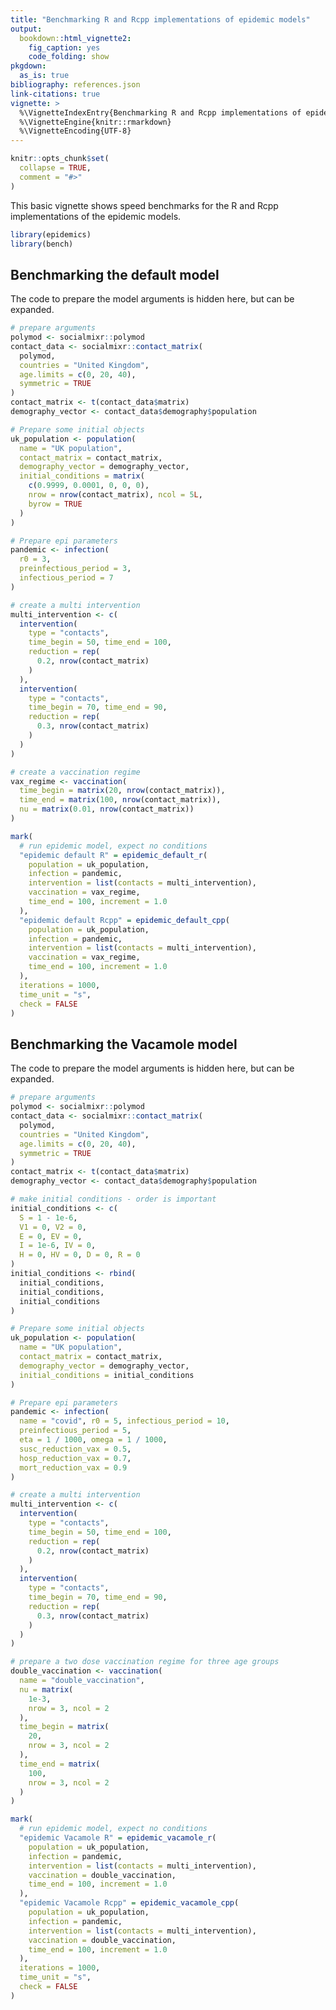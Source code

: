 ```yaml
---
title: "Benchmarking R and Rcpp implementations of epidemic models"
output:
  bookdown::html_vignette2:
    fig_caption: yes
    code_folding: show
pkgdown:
  as_is: true
bibliography: references.json
link-citations: true
vignette: >
  %\VignetteIndexEntry{Benchmarking R and Rcpp implementations of epidemic models}
  %\VignetteEngine{knitr::rmarkdown}
  %\VignetteEncoding{UTF-8}
---
```


```r
knitr::opts_chunk$set(
  collapse = TRUE,
  comment = "#>"
)
```

This basic vignette shows speed benchmarks for the R and Rcpp implementations of the epidemic models.

```r
library(epidemics)
library(bench)
```

## Benchmarking the default model

The code to prepare the model arguments is hidden here, but can be expanded.

```r
# prepare arguments
polymod <- socialmixr::polymod
contact_data <- socialmixr::contact_matrix(
  polymod,
  countries = "United Kingdom",
  age.limits = c(0, 20, 40),
  symmetric = TRUE
)
contact_matrix <- t(contact_data$matrix)
demography_vector <- contact_data$demography$population

# Prepare some initial objects
uk_population <- population(
  name = "UK population",
  contact_matrix = contact_matrix,
  demography_vector = demography_vector,
  initial_conditions = matrix(
    c(0.9999, 0.0001, 0, 0, 0),
    nrow = nrow(contact_matrix), ncol = 5L,
    byrow = TRUE
  )
)

# Prepare epi parameters
pandemic <- infection(
  r0 = 3,
  preinfectious_period = 3,
  infectious_period = 7
)

# create a multi intervention
multi_intervention <- c(
  intervention(
    type = "contacts",
    time_begin = 50, time_end = 100,
    reduction = rep(
      0.2, nrow(contact_matrix)
    )
  ),
  intervention(
    type = "contacts",
    time_begin = 70, time_end = 90,
    reduction = rep(
      0.3, nrow(contact_matrix)
    )
  )
)

# create a vaccination regime
vax_regime <- vaccination(
  time_begin = matrix(20, nrow(contact_matrix)),
  time_end = matrix(100, nrow(contact_matrix)),
  nu = matrix(0.01, nrow(contact_matrix))
)
```

```r
mark(
  # run epidemic model, expect no conditions
  "epidemic default R" = epidemic_default_r(
    population = uk_population,
    infection = pandemic,
    intervention = list(contacts = multi_intervention),
    vaccination = vax_regime,
    time_end = 100, increment = 1.0
  ),
  "epidemic default Rcpp" = epidemic_default_cpp(
    population = uk_population,
    infection = pandemic,
    intervention = list(contacts = multi_intervention),
    vaccination = vax_regime,
    time_end = 100, increment = 1.0
  ),
  iterations = 1000,
  time_unit = "s",
  check = FALSE
)
```


## Benchmarking the Vacamole model

The code to prepare the model arguments is hidden here, but can be expanded.

```r
# prepare arguments
polymod <- socialmixr::polymod
contact_data <- socialmixr::contact_matrix(
  polymod,
  countries = "United Kingdom",
  age.limits = c(0, 20, 40),
  symmetric = TRUE
)
contact_matrix <- t(contact_data$matrix)
demography_vector <- contact_data$demography$population

# make initial conditions - order is important
initial_conditions <- c(
  S = 1 - 1e-6,
  V1 = 0, V2 = 0,
  E = 0, EV = 0,
  I = 1e-6, IV = 0,
  H = 0, HV = 0, D = 0, R = 0
)
initial_conditions <- rbind(
  initial_conditions,
  initial_conditions,
  initial_conditions
)

# Prepare some initial objects
uk_population <- population(
  name = "UK population",
  contact_matrix = contact_matrix,
  demography_vector = demography_vector,
  initial_conditions = initial_conditions
)

# Prepare epi parameters
pandemic <- infection(
  name = "covid", r0 = 5, infectious_period = 10,
  preinfectious_period = 5,
  eta = 1 / 1000, omega = 1 / 1000,
  susc_reduction_vax = 0.5,
  hosp_reduction_vax = 0.7,
  mort_reduction_vax = 0.9
)

# create a multi intervention
multi_intervention <- c(
  intervention(
    type = "contacts",
    time_begin = 50, time_end = 100,
    reduction = rep(
      0.2, nrow(contact_matrix)
    )
  ),
  intervention(
    type = "contacts",
    time_begin = 70, time_end = 90,
    reduction = rep(
      0.3, nrow(contact_matrix)
    )
  )
)

# prepare a two dose vaccination regime for three age groups
double_vaccination <- vaccination(
  name = "double_vaccination",
  nu = matrix(
    1e-3,
    nrow = 3, ncol = 2
  ),
  time_begin = matrix(
    20,
    nrow = 3, ncol = 2
  ),
  time_end = matrix(
    100,
    nrow = 3, ncol = 2
  )
)
```

```r
mark(
  # run epidemic model, expect no conditions
  "epidemic Vacamole R" = epidemic_vacamole_r(
    population = uk_population,
    infection = pandemic,
    intervention = list(contacts = multi_intervention),
    vaccination = double_vaccination,
    time_end = 100, increment = 1.0
  ),
  "epidemic Vacamole Rcpp" = epidemic_vacamole_cpp(
    population = uk_population,
    infection = pandemic,
    intervention = list(contacts = multi_intervention),
    vaccination = double_vaccination,
    time_end = 100, increment = 1.0
  ),
  iterations = 1000,
  time_unit = "s",
  check = FALSE
)
```
